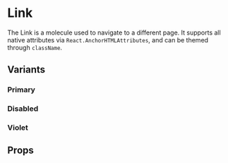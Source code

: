 
<Meta of={LinkStories} />

# Link

The Link is a molecule used to navigate to a different page. It supports all native attributes via `React.AnchorHTMLAttributes`, and can be themed through `className`.

## Variants

### Primary
<Canvas of={LinkStories.Primary} />

### Disabled
<Canvas of={LinkStories.Disabled} />

### Violet
<Canvas of={LinkStories.Violet} />

## Props

<Primary />
<Controls />

